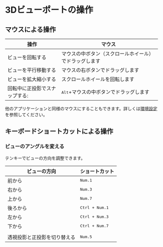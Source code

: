 # 3Dビューポートの操作

## マウスによる操作

| 操作                          | マウス                                                 |
| ----------------------------- | ------------------------------------------------------ |
| ビューを回転する              | マウスの中ボタン（スクロールホイール）でドラッグします |
| ビューを平行移動する          | マウスの右ボタンでドラッグします                       |
| ビューを拡大縮小する          | スクロールホイールを回転します                      |
| 回転中に正投影でスナップする: | <kbd>Alt</kbd>+マウスの中ボタンでドラッグします     |

他のアプリケーションと同様のマウスにすることもできます。詳しくは[環境設定](./preferences)を参照してください。

## キーボードショートカットによる操作

### ビューのアングルを変える

テンキーでビューの方向を調整できます。

| ビューの方向                 | ショートカット          |
| ---------------------------- | ----------------------- |
| 前から                       | <kbd>Num.1</kbd>        |
| 右から                       | <kbd>Num.3</kbd>        |
| 上から                       | <kbd>Num.7</kbd>        |
| 後ろから                     | <kbd>Ctrl + Num.1</kbd> |
| 左から                       | <kbd>Ctrl + Num.3</kbd> |
| 下から                       | <kbd>Ctrl + Num.7</kbd> |
|                              |                         |
| 透視投影と正投影を切り替える | <kbd>Num.5</kbd>        |
